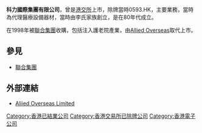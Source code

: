 '''科力國際集團有限公司'''，曾是[[港交所|港交所]]上市，除牌當時0593.HK，主要業務，當時為代理醫療設備器材，當時由李氏家族創立，是在80年代成立。

在1998年被[[聯合集團|聯合集團]]收購，包括注入護老院產業，由[[Allied_Overseas|Allied Overseas]]取代上市。

==參見==
* [[聯合集團|聯合集團]]

==外部連結==
* [http://www.alliedoverseas.com Aliied Overseas Limited]

[[Category:香港已結業公司|Category:香港已結業公司]]
[[Category:香港交易所已除牌公司|Category:香港交易所已除牌公司]]
[[Category:香港電子公司|Category:香港電子公司]]